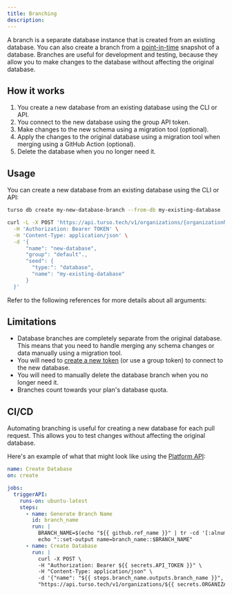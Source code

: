 ```yaml
---
title: Branching
description:
---
```


A branch is a separate database instance that is created from an existing database. You can also create a branch from a [point-in-time](/features/point-in-time-recovery) snapshot of a database. Branches are useful for development and testing, because they allow you to make changes to the database without affecting the original database.

## How it works

1. You create a new database from an existing database using the CLI or API.
2. You connect to the new database using the group API token.
3. Make changes to the new schema using a migration tool (optional).
4. Apply the changes to the original database using a migration tool when merging using a GitHub Action (optional).
5. Delete the database when you no longer need it.

## Usage

You can create a new database from an existing database using the CLI or API:

<CodeGroup>

```bash CLI
turso db create my-new-database-branch --from-db my-existing-database
```

```bash Platform API
curl -L -X POST 'https://api.turso.tech/v1/organizations/{organizationName}/databases' \
  -H 'Authorization: Bearer TOKEN' \
  -H 'Content-Type: application/json' \
  -d '{
      "name": "new-database",
      "group": "default".,
      "seed": {
        "type:": "database",
        "name": "my-existing-database"
      }
  }'
```

</CodeGroup>

Refer to the following references for more details about all arguments:

<CardGroup>

<Card title="CLI Reference" icon="terminal" href="/cli/db/create">

</Card>

<Card title="API Reference" icon="code" href="/api-reference/databases/create">

</Card>

</CardGroup>

## Limitations

- Database branches are completely separate from the original database. This means that you need to handle merging any schema changes or data manually using a migration tool.
- You will need to [create a new token](/cli/db/tokens/create) (or use a group token) to connect to the new database.
- You will need to manually delete the database branch when you no longer need it.
- Branches count towards your plan's database quota.

## CI/CD

Automating branching is useful for creating a new database for each pull request. This allows you to test changes without affecting the original database.

Here's an example of what that might look like using the [Platform API](/api-reference/databases/create):

```yml .github/workflows/create-database-branch.yml
name: Create Database
on: create

jobs:
  triggerAPI:
    runs-on: ubuntu-latest
    steps:
      - name: Generate Branch Name
        id: branch_name
        run: |
          BRANCH_NAME=$(echo "${{ github.ref_name }}" | tr -cd '[:alnum:]' | sed 's/./\L&/g' | cut -c 1-32)
          echo "::set-output name=branch_name::$BRANCH_NAME"
      - name: Create Database
        run: |
          curl -X POST \
          -H "Authorization: Bearer ${{ secrets.API_TOKEN }}" \
          -H "Content-Type: application/json" \
          -d '{"name": "${{ steps.branch_name.outputs.branch_name }}", "group": "default", "seed": {"type": "database", "name": "${{ secrets.DATABASE_NAME }}"} }' \
          "https://api.turso.tech/v1/organizations/${{ secrets.ORGANIZATION_NAME }}/databases"
```
